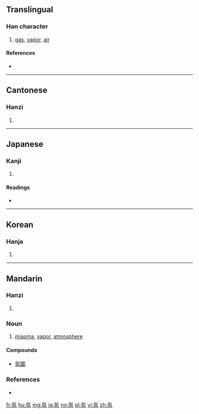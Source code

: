 ==Translingual==

===Han character===
{{Han char|rn=84|rad=气|as=04|sn=8|four=80217|canj=ONCSH|ids=⿹气分}}

# [[gas]], [[vapor]], [[air]]

====References====
* {{Han ref|kx=0599.050|dkj=17048|dj=0990.180|hdz=32010.130|uh=6C1B|ud=27675|bh=AA5E|bd=43614}}

----

==Cantonese==

===Hanzi===
{{yue-hanzi|jyut=fan1|y=fan1}}

# {{defn|lang=yue|sort=气04}}

----

==Japanese==

===Kanji===
{{ja-kanji|grade=|rs=气04}}

# {{defn|lang=ja|sort=气04}}

====Readings====
* {{ja-readings|goon=[[ぶん]] (bun)|kanon=[[ふん]] (fun)|kun=[[き]] (ki), [[わざわい]] (wazawai)}}

----

==Korean==

===Hanja===
{{ko-hanja|hangeul=분|eumhun=|rv=bun|mr=pun|y=pun}}

# {{defn|lang=ko|sort=气04}}

----

==Mandarin==

===Hanzi===
{{cmn-hanzi|pin=[[fēn]] ([[fen1]])|wg=fen<sup>1</sup>}}

# {{defn|lang=cmn|sort=气04}}

===Noun===
{{cmn-noun|ts|pin=fēn|pint=fen1}}

# [[miasma]], [[vapor]], [[atmosphere]]

====Compounds====
* [[氛圍]]

===References===
* {{cite web
|url=http://www.mdbg.net/chindict/chindict.php?page=worddict&wdrst=0&wdqb=氛
|title=氛
|work=MDBG English to Chinese dictionary ( Based on CC-CEDICT )
|language=Mandarin/English
|accessdate=2014-03-02}}

[[fr:氛]]
[[hu:氛]]
[[mg:氛]]
[[ja:氛]]
[[no:氛]]
[[pl:氛]]
[[vi:氛]]
[[zh:氛]]
